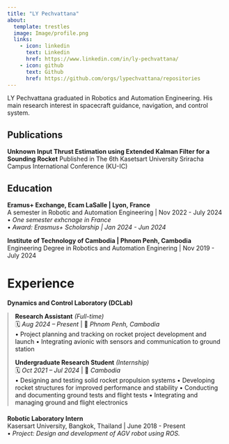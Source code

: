 ```yaml
---
title: "LY Pechvattana"
about:
  template: trestles
  image: Image/profile.png
  links:
    - icon: linkedin
      text: Linkedin
      href: https://www.linkedin.com/in/ly-pechvattana/
    - icon: github
      text: Github
      href: https://github.com/orgs/lypechvattana/repositories
---
```

LY Pechvattana graduated in Robotics and Automation Engineering. His main research interest in spacecraft guidance, navigation, and control system.

## Publications
**Unknown Input Thrust Estimation using Extended Kalman Filter for a Sounding Rocket** <be>
Published in The 6th Kasetsart University Sriracha Campus International Conference (KU-IC)

## Education

**Eramus+ Exchange, Ecam LaSalle | Lyon, France** <br>
A semester in Robotic and Automation Engineering | Nov 2022 - July 2024  <br>
• *One semester exhcnage in France* <br>
• *Award: Erasmus+ Scholarship | Jan 2024 - Jun 2024*

**Institute of Technology of Cambodia | Phnom Penh, Cambodia** <br>
Engineering Degree in Robotics and Automation Enginering | Nov 2019 - July 2024

# Experience

**Dynamics and Control Laboratory (DCLab)**  
<div style="border-left: 3px solid #ccc; padding-left: 15px; margin-bottom: 20px;">
**Research Assistant** *(Full-time)*  
🗓 *Aug 2024 – Present* | 📍 *Phnom Penh, Cambodia*  
• Project planning and tracking on rocket project development and launch 
• Integrating avionic with sensors and communication to ground station

 **Undergraduate Research Student** *(Internship)*  
🗓 *Oct 2021 – Jul 2024* | 📍 *Cambodia*  
• Designing and testing solid rocket propulsion systems
• Developing rocket structures for improved performance and stability
• Conducting and documenting ground tests and flight tests
• Integrating and managing ground and flight electronics
</div>

**Robotic Laboratory Intern** <br>
Kasersart University, Bangkok, Thailand | June 2018 - Present<br>
• *Project: Design and development of AGV robot using ROS.* <br>

